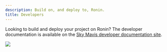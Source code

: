 ```yaml
---
description: Build on, and deploy to, Ronin.
title: Developers
---
```



Looking to build and deploy your project on Ronin? The developer documentation
is available on the
[Sky Mavis developer documentation site](https://docs.skymavis.com/ronin/overview).

<img src={portal} width={1400} />

